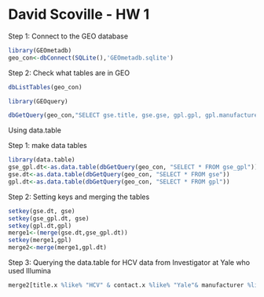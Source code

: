 David Scoville - HW 1
========================================================

Step 1: Connect to the GEO database

```r
library(GEOmetadb)
geo_con<-dbConnect(SQLite(),'GEOmetadb.sqlite')
```

Step 2: Check what tables are in GEO

```r
dbListTables(geo_con)
```

```r
library(GEOquery)

dbGetQuery(geo_con,"SELECT gse.title, gse.gse, gpl.gpl, gpl.manufacturer,gpl.description, gse.contact FROM (gse JOIN gse_gpl ON gse.gse = gse_gpl.gse) j JOIN gpl ON j.gpl= gpl.gpl WHERE gse.title like'%HCV%' AND gse.contact like'%YALE%' AND gpl.manufacturer like'%Illumina%'")
```

Using data.table

Step 1: make data tables
```r
library(data.table)
gse_gpl.dt<-as.data.table(dbGetQuery(geo_con, "SELECT * FROM gse_gpl"))
gse.dt<-as.data.table(dbGetQuery(geo_con, "SELECT * FROM gse"))
gpl.dt<-as.data.table(dbGetQuery(geo_con, "SELECT * FROM gpl"))
```
Step 2: Setting keys and merging the tables

```r
setkey(gse.dt, gse)
setkey(gse_gpl.dt, gse)
setkey(gpl.dt,gpl)
merge1<-(merge(gse.dt,gse_gpl.dt))
setkey(merge1,gpl)
merge2<-merge(merge1,gpl.dt)

```
Step 3: Querying the data.table for HCV data from Investigator at Yale who used Illumina
```r
merge2[title.x %like% "HCV" & contact.x %like% "Yale"& manufacturer %like% "Illumina",list(title.x,gse,gpl,manufacturer,description)]

```


